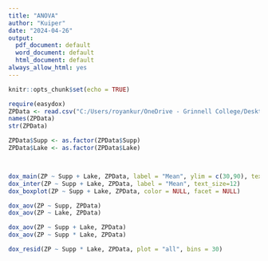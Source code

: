```yaml
---
title: "ANOVA"
author: "Kuiper"
date: "2024-04-26"
output:
  pdf_document: default
  word_document: default
  html_document: default
always_allow_html: yes
---
```





```r
knitr::opts_chunk$set(echo = TRUE)
```


```r
require(easydox)
ZPData <- read.csv("C:/Users/royankur/OneDrive - Grinnell College/Desktop/ANOVA_STATS/zooplankton.csv")
names(ZPData)
str(ZPData)
```


```r
ZPData$Supp <- as.factor(ZPData$Supp)
ZPData$Lake <- as.factor(ZPData$Lake)



dox_main(ZP ~ Supp + Lake, ZPData, label = "Mean", ylim = c(30,90), text_size=12)
dox_inter(ZP ~ Supp + Lake, ZPData, label = "Mean", text_size=12)
dox_boxplot(ZP ~ Supp + Lake, ZPData, color = NULL, facet = NULL)
```
```r
dox_aov(ZP ~ Supp, ZPData)
dox_aov(ZP ~ Lake, ZPData)
```

```r
dox_aov(ZP ~ Supp + Lake, ZPData)
dox_aov(ZP ~ Supp * Lake, ZPData)
```



```r
dox_resid(ZP ~ Supp * Lake, ZPData, plot = "all", bins = 30)
```

